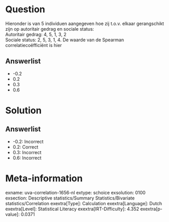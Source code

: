 Question
========

Hieronder is van 5 individuen aangegeven hoe zij t.o.v. elkaar
gerangschikt zijn op autoritair gedrag en sociale status:\
Autoritair gedrag: 4, 5, 1, 3, 2\
Sociale status: 2, 5, 3, 1, 4. De waarde van de Spearman
correlatiecoëfficiënt is hier

Answerlist
----------

* -0.2
* 0.2
* 0.3
* 0.6

Solution
========

Answerlist
----------

* -0.2: Incorrect
* 0.2: Correct
* 0.3: Incorrect
* 0.6: Incorrect

Meta-information
================
exname: uva-correlation-1656-nl
extype: schoice
exsolution: 0100
exsection: Descriptive statistics/Summary Statistics/Bivariate statistics/Correlation
exextra[Type]: Calculation
exextra[Language]: Dutch
exextra[Level]: Statistical Literacy
exextra[IRT-Difficulty]: 4.352
exextra[p-value]: 0.0371
